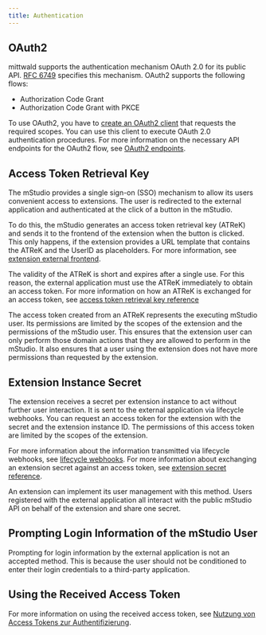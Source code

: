 ```yaml
---
title: Authentication
---
```


## OAuth2

mittwald supports the authentication mechanism OAuth 2.0 for its public API.
[RFC 6749](https://tools.ietf.org/html/rfc6749) specifies this mechanism.
OAuth2 supports the following flows:

- Authorization Code Grant
- Authorization Code Grant with PKCE

To use OAuth2, you have to [create an OAuth2 client](../../../how-to/create-extension#creating-an-oauth2-client) that requests the required scopes.
You can use this client to execute OAuth 2.0 authentication procedures.
For more information on the necessary API endpoints for the OAuth2 flow, see [OAuth2 endpoints](../../../reference/api#oauth2).

## Access Token Retrieval Key

The mStudio provides a single sign-on (SSO) mechanism to allow its users convenient access to extensions.
The user is redirected to the external application and authenticated at the click of a button in the mStudio.

To do this, the mStudio generates an access token retrieval key (ATReK) and sends it to the frontend of the extension when the button is clicked.
This only happens, if the extension provides a URL template that contains the ATReK and the UserID as placeholders.
For more information, see [extension external frontend](../../extensions#external-frontend).

The validity of the ATReK is short and expires after a single use.
For this reason, the external application must use the ATReK immediately to obtain an access token.
For more information on how an ATReK is exchanged for an access token, see [access token retrieval key reference](../../../reference/api#using-an-access-token-retrieval-key)

The access token created from an ATReK represents the executing mStudio user.
Its permissions are limited by the scopes of the extension and the permissions of the mStudio user.
This ensures that the extension user can only perform those domain actions that they are allowed to perform in the mStudio.
It also ensures that a user using the extension does not have more permissions than requested by the extension.

## Extension Instance Secret

The extension receives a secret per extension instance to act without further user interaction.
It is sent to the external application via lifecycle webhooks.
You can request an access token for the extension with the secret and the extension instance ID.
The permissions of this access token are limited by the scopes of the extension.

For more information about the information transmitted via lifecycle webhooks, see [lifecycle webhooks](../../../reference/webhooks).
For more information about exchanging an extension secret against an access token, see [extension secret reference](../../../reference/api#authenticating-with-the-extension-instance-secret).

An extension can implement its user management with this method.
Users registered with the external application all interact with the public mStudio API on behalf of the extension and share one secret.

## Prompting Login Information of the mStudio User

Prompting for login information by the external application is not an accepted method.
This is because the user should not be conditioned to enter their login credentials to a third-party application.

## Using the Received Access Token

For more information on using the received access token, see [Nutzung von Access Tokens zur Authentifizierung](../../../reference/api#using-access-tokens-to-authenticate).
